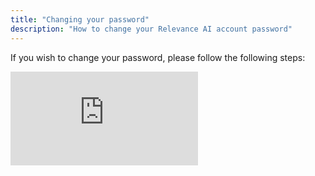 ```yaml
---
title: "Changing your password"
description: "How to change your Relevance AI account password"
---
```


If you wish to change your password, please follow the following steps:

<div
  style={{
    width: '100%',
    position: 'relative'
  }}>
  <iframe
    src="https://app.supademo.com/embed/cmb05biw50hn3ppkp385xaxpv"
    frameBorder="0"
    title="How to cancel your subscription in Relevance AI"
    allow="clipboard-write"
    webkitallowfullscreen="true"
    mozallowfullscreen="true"
    allowfullscreen
    style={{
      position: 'absolute',
      top: 0,left: 0, width: '100%', height: '100%',
      border: '3px solid #5E43CE',
      borderRadius: '10px',
    }}/>
</div>

1. Log out of your account, then head over to our [log in page](https://app.relevanceai.com/auth/reset)
2. Enter your email address
3. Then, click 'Forgot password'
4. Enter your email address again on this page, then click 'Forgot password'
5. You should then be sent an email to change your account password

<Note>
  Adding the ability to change your account's password from within the product is on our roadmap!
</Note>